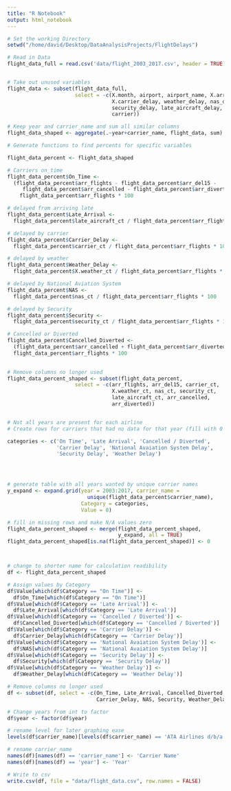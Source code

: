 ```yaml
---
title: "R Notebook"
output: html_notebook
---
```


```r

# Set the working Directory
setwd("/home/david/Desktop/DataAnalysisProjects/FlightDelays")

# Read in Data
flight_data_full = read.csv('data/flight_2003_2017.csv', header = TRUE)


# Take out unused variables
flight_data <- subset(flight_data_full, 
                      select = -c(X.month, airport, airport_name, X.arr_delay, 
                                  X.carrier_delay, weather_delay, nas_delay, 
                                  security_delay, late_aircraft_delay, X, 
                                  carrier))

# Keep year and carrier_name and sum all similar columns
flight_data_shaped <- aggregate(.~year+carrier_name, flight_data, sum)

# Generate functions to find percents for specific variables

flight_data_percent <- flight_data_shaped

# Carriers on_time
flight_data_percent$On_Time <- 
  (flight_data_percent$arr_flights - flight_data_percent$arr_del15 - 
     flight_data_percent$arr_cancelled - flight_data_percent$arr_diverted ) / 
    flight_data_percent$arr_flights * 100

# delayed from arriving late
flight_data_percent$Late_Arrival <- 
  flight_data_percent$late_aircraft_ct / flight_data_percent$arr_flights * 100

# delayed by carrier
flight_data_percent$Carrier_Delay <-
  flight_data_percent$carrier_ct / flight_data_percent$arr_flights * 100

# delayed by weather
flight_data_percent$Weather_Delay <-
  flight_data_percent$X.weather_ct / flight_data_percent$arr_flights * 100

# delayed by National Aviation System
flight_data_percent$NAS <-
  flight_data_percent$nas_ct / flight_data_percent$arr_flights * 100

# delayed by Security
flight_data_percent$Security <-
  flight_data_percent$security_ct / flight_data_percent$arr_flights * 100

# Cancelled or Diverted
flight_data_percent$Cancelled_Diverted <- 
  (flight_data_percent$arr_cancelled + flight_data_percent$arr_diverted) /
  flight_data_percent$arr_flights * 100
  

# Remove columns no longer used
flight_data_percent_shaped <- subset(flight_data_percent, 
                      select = -c(arr_flights, arr_del15, carrier_ct, 
                                  X.weather_ct, nas_ct, security_ct, 
                                  late_aircraft_ct, arr_cancelled, 
                                  arr_diverted))


# Not all years are present for each airline
# Create rows for carriers that had no data for that year (fill with 0's)

categories <- c('On Time', 'Late Arrival', 'Cancelled / Diverted', 
                'Carrier Delay', 'National Avaiation System Delay', 
                'Security Delay', 'Weather Delay')




# generate table with all years wanted by unique carrier names
y_expand <- expand.grid(year = 2003:2017, carrier_name = 
                          unique(flight_data_percent$carrier_name),
                        Category = categories,
                        Value = 0)

# fill in missing rows and make N/A values zero 
flight_data_percent_shaped <- merge(flight_data_percent_shaped,
                                    y_expand, all = TRUE)
flight_data_percent_shaped[is.na(flight_data_percent_shaped)] <- 0



# change to shorter name for calculation readibility
df <- flight_data_percent_shaped

# Assign values by Category
df$Value[which(df$Category == "On Time")] <- 
  df$On_Time[which(df$Category == "On Time")]
df$Value[which(df$Category == 'Late Arrival')] <- 
  df$Late_Arrival[which(df$Category == 'Late Arrival')]
df$Value[which(df$Category == 'Cancelled / Diverted')] <- 
  df$Cancelled_Diverted[which(df$Category == 'Cancelled / Diverted')]
df$Value[which(df$Category == 'Carrier Delay')] <- 
  df$Carrier_Delay[which(df$Category == 'Carrier Delay')]
df$Value[which(df$Category == 'National Avaiation System Delay')] <- 
  df$NAS[which(df$Category == 'National Avaiation System Delay')]
df$Value[which(df$Category == 'Security Delay')] <- 
  df$Security[which(df$Category == 'Security Delay')]
df$Value[which(df$Category == 'Weather Delay')] <- 
  df$Weather_Delay[which(df$Category == 'Weather Delay')]

# Remove columns no longer used
df <- subset(df, select = -c(On_Time, Late_Arrival, Cancelled_Diverted,
                             Carrier_Delay, NAS, Security, Weather_Delay))

# Change years from int to factor
df$year <- factor(df$year)

# rename level for later graphing ease
levels(df$carrier_name)[levels(df$carrier_name) == 'ATA Airlines d/b/a ATA'] <- 'ATA Airlines'

# rename carrier_name
names(df)[names(df) == 'carrier_name'] <- 'Carrier Name'
names(df)[names(df) == 'year'] <- 'Year'

```


```r
# Write to csv
write.csv(df, file = "data/flight_data.csv", row.names = FALSE)

```





